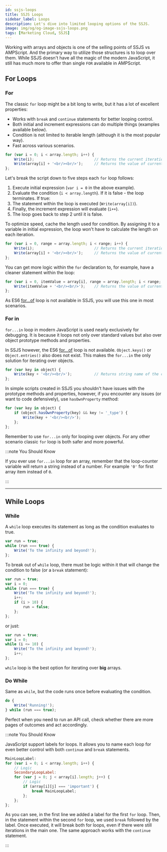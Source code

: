 ```yaml
---
id: ssjs-loops
title: SSJS Loops
sidebar_label: Loops
description: Let's dive into limited looping options of the SSJS.
image: img/og/og-image-ssjs-loops.png
tags: [Marketing Cloud, SSJS]
---
```



<LeadText content="Let's dive into limited looping options of the SSJS." />

Working with arrays and objects is one of the selling points of SSJS vs AMPScript. And the primary way to utilize those structures is to loop over them. While SSJS doesn't have all the magic of the modern JavaScript, it still has much more to offer than single `FOR` available in AMPScript.

## For Loops

### For

The classic `for` loop might be a bit long to write, but it has a lot of excellent properties:
- Works with `break` and `continue` statements for better looping control.
- Both initial and increment expressions can do multiple things (examples available below).
- Condition is not limited to iterable length (although it is the most popular way).
- Fast across various scenarios.

```js {1} title="Example of for loop iterating over an array"
for (var i = 0; i < array.length; i++) {
    Write(i);                           // Returns the current iteration
    Write(array[i] + '<br/><br/>');     // Returns the value of current element
};
```

Let's break the script down to five steps each `for` loop follows:
1. Execute initial expression (`var i = 0` in the above example).
2. Evaluate the condition (`i < array.length`). If it is false - the loop terminates. If true:
3. The statement within the loop is executed (`Write(array[i])`).
4. Finally, the increment expression will evaluate (`i++`).
5. The loop goes back to step 2 until it is false.

To optimize speed, cache the length used for condition. By assigning it to a variable in initial expression, the loop won't have to calculate the length on each iteration.

```js {1} title="Initial expression assigns array.length to a variable to cache it"
for (var i = 0, range = array.length; i < range; i++) {
    Write(i);                           // Returns the current iteration
    Write(array[i] + '<br/><br/>');     // Returns the value of current element
};
```

You can get more logic within the `for` declaration to, for example, have a cleaner statement within the loop:

```js {1} title="Provide itemValue variable instead of just current iteration"
for (var i = 0, itemValue = array[i], range = array.length; i < range; i++, itemValue = array[i]) {
    Write(itemValue + '<br/><br/>');    // Returns the value of current element
};
```

As ES6 [for...of](../js/js-loops.mdx#for-of) loop is not available in SSJS, you will use this one in most scenarios.

### For in

`for...in` loop in modern JavaScript is used nearly exclusively for debugging. It is because it loops not only over standard values but also over object prototype methods and properties.

In SSJS however, the ES6 [for...of](../js/js-loops.mdx#for-of) loop is not available. `Object.keys()` or `Object.entries()` also does not exist. This makes the `for...in` the only solution for iterating over objects.

```js {1}
for (var key in object) {
    Write(key + '<br/><br/>');          // Returns string name of the current key
};
```

In simple scripts created in SSJS you shouldn't have issues with the prototype methods and properties, however, if you encounter any issues (or want to code defensively), use `hasOwnProperty` method:

```js {2}
for (var key in object) {
    if (object.hasOwnProperty(key) && key != '_type') {
        Write(key + '<br/><br/>');
    };
};
```

Remember to use `for...in` only for looping over objects. For any other scenario classic `for` loop is both safer and more powerful.

:::note You Should Know

If you ever use `for...in` loop for an array, remember that the loop-counter variable will return a string instead of a number. For example `'0'` for first array item instead of `0`.

:::

----

## While Loops

### While

A `while` loop executes its statement as long as the condition evaluates to true.

```js {2} title="Infinite while loop"
var run = true;
while (run === true) {
    Write('To the infinity and beyond!');
};
```

To break out of `while` loop, there must be logic within it that will change the condition to false (or a `break` statement):

```js {3}
var run = true;
var i = 0;
while (run === true) {
    Write('To the infinity and beyond!');
    i++;
    if (i > 10) {
        run = false;
    };
};
```

or just:

```js {3} title="This loop has the same outcome as the one above"
var run = true;
var i = 0;
while (i <= 10) {
    Write('To the infinity and beyond!');
    i++;
};
```

`while` loop is the best option for iterating over **big** arrays.

### Do While

Same as `while`, but the code runs once before evaluating the condition.

```js {1,3}
do {
    Write('Running!');
} while (run === true);
```

Perfect when you need to run an API call, check whether there are more pages of outcomes and act accordingly.

:::note You Should Know

JavaScript support labels for loops. It allows you to name each loop for even better control with both `continue` and `break` statements.

```js {1,8} title="Labelled loop example using a nested for loops"
MainLoopLabel:
for (var i = 0; i < array.length; i++) {
    // Logic
    SecondaryLoopLabel:
    for (var j = 0; j < array[i].length; j++) {
        // Logic
        if (array[i][j] === 'important') {
            break MainLoopLabel;
        };
    };
};
```

As you can see, in the first line we added a label for the first `for` loop. Then, in the statement within the second `for` loop, we used `break` followed by the label. Once executed, it will break both for loops, even if there were still iterations in the main one. The same approach works with the `continue` statement.

:::